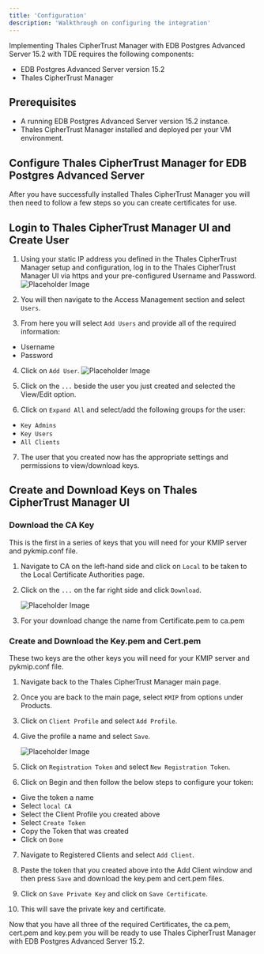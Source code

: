 ```yaml
---
title: 'Configuration'
description: 'Walkthrough on configuring the integration'
---
```


Implementing Thales CipherTrust Manager with EDB Postgres Advanced Server 15.2 with TDE requires the following components:

- EDB Postgres Advanced Server version 15.2 
- Thales CipherTrust Manager 

## Prerequisites

- A running EDB Postgres Advanced Server version 15.2 instance.
- Thales CipherTrust Manager installed and deployed per your VM environment.

## Configure Thales CipherTrust Manager for EDB Postgres Advanced Server

After you have successfully installed Thales CipherTrust Manager you will then need to follow a few steps so you can create certificates for use.

## Login to Thales CipherTrust Manager UI and Create User

1. Using your static IP address you defined in the Thales CipherTrust Manager setup and configuration, log in to the Thales CipherTrust Manager UI via https and your pre-configured Username and Password.
    ![Placeholder Image](Images/PlaceholderImage.png)

2. You will then navigate to the Access Management section and select `Users`.

3. From here you will select `Add Users` and provide all of the required information:
- Username
- Password

4. Click on `Add User`.
    ![Placeholder Image](Images/PlaceholderImage.png)

5. Click on the `...` beside the user you just created and selected the View/Edit option.

6. Click on `Expand All` and select/add the following groups for the user:
- `Key Admins`
- `Key Users`
- `All Clients`

7. The user that you created now has the appropriate settings and permissions to view/download keys.

## Create and Download Keys on Thales CipherTrust Manager UI

### Download the CA Key

This is the first in a series of keys that you will need for your KMIP server and pykmip.conf file.

1. Navigate to CA on the left-hand side and click on `Local` to be taken to the Local Certificate Authorities page.

2. Click on the `...` on the far right side and click `Download`.

    ![Placeholder Image](Images/PlaceholderImage.png)

3. For your download change the name from Certificate.pem to ca.pem

### Create and Download the Key.pem and Cert.pem

These two keys are the other keys you will need for your KMIP server and pykmip.conf file.

1. Navigate back to the Thales CipherTrust Manager main page.

2. Once you are back to the main page, select `KMIP` from options under Products.

3. Click on `Client Profile` and select `Add Profile`.

4. Give the profile a name and select `Save`.

    ![Placeholder Image](Images/PlaceholderImage.png)

5. Click on `Registration Token` and select `New Registration Token`.

6. Click on Begin and then follow the below steps to configure your token:
- Give the token a name
- Select `local CA`
- Select the Client Profile you created above
- Select `Create Token`
- Copy the Token that was created
- Click on `Done`

7. Navigate to Registered Clients and select `Add Client`.

8. Paste the token that you created above into the Add Client window and then press `Save` and download the key.pem and cert.pem files.

9. Click on `Save Private Key` and click on `Save Certificate`.

10. This will save the private key and certificate.

Now that you have all three of the required Certificates, the ca.pem, cert.pem and key.pem you will be ready to use Thales CipherTrust Manager with EDB Postgres Advanced Server 15.2.